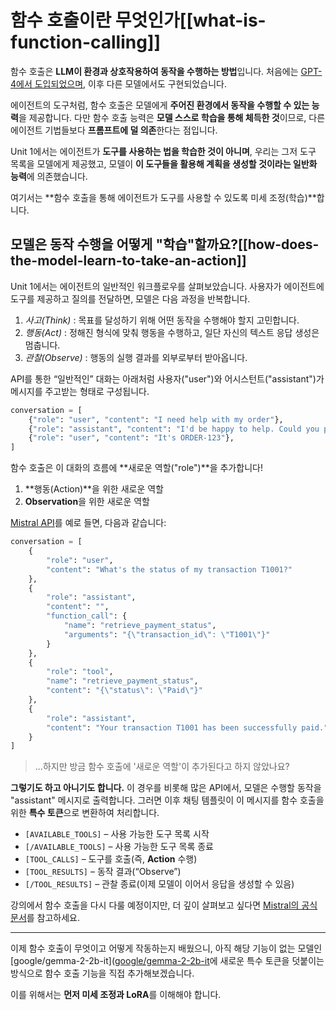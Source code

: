 # 함수 호출이란 무엇인가[[what-is-function-calling]]

함수 호출은 **LLM이 환경과 상호작용하여 동작을 수행하는 방법**입니다. 처음에는 [GPT-4에서 도입되었으며](https://openai.com/index/function-calling-and-other-api-updates/), 이후 다른 모델에서도 구현되었습니다.

에이전트의 도구처럼, 함수 호출은 모델에게 **주어진 환경에서 동작을 수행할 수 있는 능력**을 제공합니다. 다만 함수 호출 능력은 **모델 스스로 학습을 통해 체득한 것**이므로, 다른 에이전트 기법들보다 **프롬프트에 덜 의존**한다는 점입니다.

Unit 1에서는 에이전트가 **도구를 사용하는 법을 학습한 것이 아니며**, 우리는 그저 도구 목록을 모델에게 제공했고, 모델이 **이 도구들을 활용해 계획을 생성할 것이라는 일반화 능력**에 의존했습니다.

여기서는 **함수 호출을 통해 에이전트가 도구를 사용할 수 있도록 미세 조정(학습)**합니다.

## 모델은 동작 수행을 어떻게 "학습"할까요?[[how-does-the-model-learn-to-take-an-action]]

Unit 1에서는 에이전트의 일반적인 워크플로우를 살펴보았습니다. 사용자가 에이전트에 도구를 제공하고 질의를 전달하면, 모델은 다음 과정을 반복합니다.

1. *사고(Think)* : 목표를 달성하기 위해 어떤 동작을 수행해야 할지 고민합니다.  
2. *행동(Act)* : 정해진 형식에 맞춰 행동을 수행하고, 일단 자신의 텍스트 응답 생성은 멈춥니다.
3. *관찰(Observe)* : 행동의 실행 결과를 외부로부터 받아옵니다.

API를 통한 “일반적인” 대화는 아래처럼 사용자("user")와 어시스턴트("assistant")가 메시지를 주고받는 형태로 구성됩니다.

```python
conversation = [
    {"role": "user", "content": "I need help with my order"},
    {"role": "assistant", "content": "I'd be happy to help. Could you provide your order number?"},
    {"role": "user", "content": "It's ORDER-123"},
]
```

함수 호출은 이 대화의 흐름에 **새로운 역할("role")**을 추가합니다!

1. **행동(Action)**을 위한 새로운 역할  
2. **Observation**을 위한 새로운 역할  

[Mistral API](https://docs.mistral.ai/capabilities/function_calling/)를 예로 들면, 다음과 같습니다:

```python
conversation = [
    {
        "role": "user",
        "content": "What's the status of my transaction T1001?"
    },
    {
        "role": "assistant",
        "content": "",
        "function_call": {
            "name": "retrieve_payment_status",
            "arguments": "{\"transaction_id\": \"T1001\"}"
        }
    },
    {
        "role": "tool",
        "name": "retrieve_payment_status",
        "content": "{\"status\": \"Paid\"}"
    },
    {
        "role": "assistant",
        "content": "Your transaction T1001 has been successfully paid."
    }
]
```
> ...하지만 방금 함수 호출에 '새로운 역할'이 추가된다고 하지 않았나요? 

**그렇기도 하고 아니기도 합니다.** 이 경우를 비롯해 많은 API에서, 모델은 수행할 동작을 "assistant" 메시지로 출력합니다. 그러면 이후 채팅 템플릿이 이 메시지를 함수 호출을 위한 **특수 토큰**으로 변환하여 처리합니다.

- `[AVAILABLE_TOOLS]` – 사용 가능한 도구 목록 시작  
- `[/AVAILABLE_TOOLS]` – 사용 가능한 도구 목록 종료  
- `[TOOL_CALLS]` – 도구를 호출(즉, **Action** 수행)  
- `[TOOL_RESULTS]` – 동작 결과(“Observe”)  
- `[/TOOL_RESULTS]` – 관찰 종료(이제 모델이 이어서 응답을 생성할 수 있음)  

강의에서 함수 호출을 다시 다룰 예정이지만, 더 깊이 살펴보고 싶다면 [Mistral의 공식 문서](https://docs.mistral.ai/capabilities/function_calling/)를 참고하세요.

---
이제 함수 호출이 무엇이고 어떻게 작동하는지 배웠으니, 아직 해당 기능이 없는 모델인 [google/gemma-2-2b-it]([google/gemma-2-2b-it](https://huggingface.co/google/gemma-2-2b-it)에 새로운 특수 토큰을 덧붙이는 방식으로 함수 호출 기능을 직접 추가해보겠습니다.

이를 위해서는 **먼저 미세 조정과 LoRA**를 이해해야 합니다.
